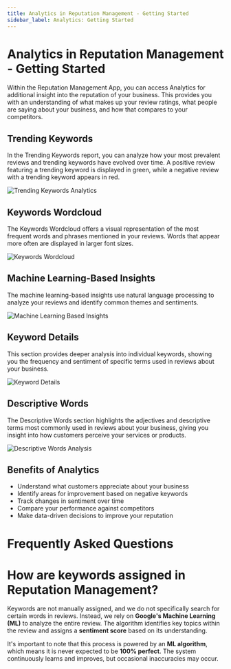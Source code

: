 ```yaml
---
title: Analytics in Reputation Management - Getting Started
sidebar_label: Analytics: Getting Started
---
```


# Analytics in Reputation Management - Getting Started

Within the Reputation Management App, you can access Analytics for additional insight into the reputation of your business. This provides you with an understanding of what makes up your review ratings, what people are saying about your business, and how that compares to your competitors.

## Trending Keywords

In the Trending Keywords report, you can analyze how your most prevalent reviews and trending keywords have evolved over time. A positive review featuring a trending keyword is displayed in green, while a negative review with a trending keyword appears in red.

![Trending Keywords Analytics](./img/trending-keywords.png)

## Keywords Wordcloud

The Keywords Wordcloud offers a visual representation of the most frequent words and phrases mentioned in your reviews. Words that appear more often are displayed in larger font sizes.

![Keywords Wordcloud](./img/keywords-wordcloud.png)

## Machine Learning-Based Insights

The machine learning-based insights use natural language processing to analyze your reviews and identify common themes and sentiments.

![Machine Learning Based Insights](./img/mlb-insights.png)

## Keyword Details

This section provides deeper analysis into individual keywords, showing you the frequency and sentiment of specific terms used in reviews about your business.

![Keyword Details](./img/keyword-details.png)

## Descriptive Words

The Descriptive Words section highlights the adjectives and descriptive terms most commonly used in reviews about your business, giving you insight into how customers perceive your services or products.

![Descriptive Words Analysis](./img/descriptive-words.png)

## Benefits of Analytics

- Understand what customers appreciate about your business
- Identify areas for improvement based on negative keywords
- Track changes in sentiment over time
- Compare your performance against competitors
- Make data-driven decisions to improve your reputation

# Frequently Asked Questions 

# How are keywords assigned in Reputation Management?

Keywords are not manually assigned, and we do not specifically search for certain words in reviews. Instead, we rely on **Google's Machine Learning (ML)** to analyze the entire review. The algorithm identifies key topics within the review and assigns a **sentiment score** based on its understanding.

It's important to note that this process is powered by an **ML algorithm**, which means it is never expected to be **100% perfect**. The system continuously learns and improves, but occasional inaccuracies may occur. 
